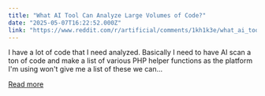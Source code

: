 ```yaml
---
title: "What AI Tool Can Analyze Large Volumes of Code?"
date: "2025-05-07T16:22:52.000Z"
link: "https://www.reddit.com/r/artificial/comments/1kh1k3e/what_ai_tool_can_analyze_large_volumes_of_code/"
---
```


I have a lot of code that I need analyzed. Basically I need to have AI scan a ton of code and make a list of various PHP helper functions as the platform I'm using won't give me a list of these we can...

[Read more](https://www.reddit.com/r/artificial/comments/1kh1k3e/what_ai_tool_can_analyze_large_volumes_of_code/)
